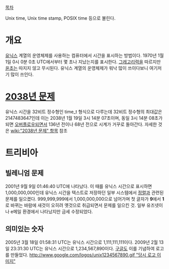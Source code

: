 [[목차]]

Unix time, Unix time stamp, POSIX time 등으로 불린다.

= 개요 =
[[유닉스]] 계열의 운영체제를 사용하는 컴퓨터에서 시간을 표시하는 방법이다. 1970년 1월 1일 0시 0분 0초 UTC에서부터 몇 초나 지났는지를 표시한다. [[그레고리력]]을 따르지만 [[윤초]]는 따지지 않고 무시된다.
유닉스 계열의 운영체제가 워낙 많이 쓰이다보니  여기저기 많이 쓰인다.

= [[2038년 문제]] =
유닉스 시간을 32비트 정수형인 time_t 형식으로 다루는데 32비트 정수형의 최대값은 2147483647인데 이는 2038년 1월 19일 3시 14분 07초이며, 동일 3시 14분 08초가 되면 [[오버플로우]]되면서 136년 전이나 68년 전으로 시계가 거꾸로 돌아간다.
자세한 것은 [[wiki:"2038년 문제" 항목]] 참조

= 트리비아 =
== 빌레니엄 문제 ==
2001년 9월 9일 01:46:40 UTC에 나타났다. 이 때를 유닉스 시간으로 표시하면 1,000,000,000인데 유닉스 시간을 텍스트로 저장하던 일부 시스템에서  [[정렬]]과 관련된 문제를 일으켰다. 999,999,999에서 1,000,000,000으로 넘어가며 첫 글자가  '''9'''에서 '''1'''로 바뀌는 바람에 새것이 오히려 옛것으로 취급되면서 문제를 일으킨 것. 일부 유즈넷이나 e메일 환경에서 나타났지만 금세 수정되었다.

== 의미있는 숫자 ==
2005년 3월 18일 01:58:31 UTC는 유닉스 시간으로 1,111,111,111이다.
2009년 2월 13일 23:31:30 UTC는 유닉스 시간으로 1,234,567,890이다. [[구글]]도  이를 기념하여 로고를 만들었다. [[http://www.google.com/logos/unix1234567890.gif "당시 로고 이미지"]]
